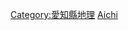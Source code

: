 {{日本行政區劃分類導航|山峰}}
{{Commonscat|Mountains of Aichi prefecture}}

[[Category:愛知縣地理|Category:愛知縣地理]]
[[Category:日本各都道府縣山峰|Aichi]]